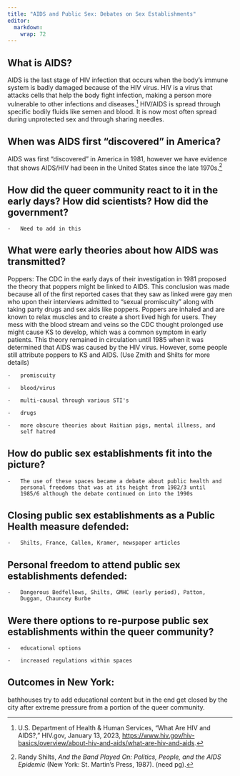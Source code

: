 ```yaml
---
title: "AIDS and Public Sex: Debates on Sex Establishments"
editor: 
  markdown: 
    wrap: 72
---
```


## What is AIDS?

AIDS is the last stage of HIV infection that occurs when the body’s immune 
system is badly damaged because of the HIV virus. HIV is a virus that attacks 
cells that help the body fight infection, making a person more vulnerable to 
other infections and diseases.[^1] HIV/AIDS is spread through specific bodily 
fluids like semen and blood. It is now most often spread during unprotected sex 
and through sharing needles.

## When was AIDS first "discovered" in America?

AIDS was first "discovered" in America in 1981, however we have evidence that 
shows AIDS/HIV had been in the United States since the late 1970s.[^2]

## How did the queer community react to it in the early days? How did scientists? How did the government?

    -   Need to add in this

## What were early theories about how AIDS was transmitted?

Poppers: The CDC in the early days of their investigation in 1981 proposed the 
theory that poppers might be linked to AIDS. This conclusion was made because 
all of the first reported cases that they saw as linked were gay men who upon their
interviews admitted to "sexual promiscuity" along with taking party drugs and sex
aids like poppers. Poppers are inhaled and are known to relax muscles and to create
a short lived high for users. They mess with the blood stream and veins so the CDC
thought prolonged use might cause KS to develop, which was a common symptom in early
patients. This theory remained in circulation until 1985 when it was determined
that AIDS was caused by the HIV virus. However, some people still attribute poppers
to KS and AIDS. (Use Zmith and Shilts for more details)

    -   promiscuity

    -   blood/virus

    -   multi-causal through various STI's

    -   drugs

    -   more obscure theories about Haitian pigs, mental illness, and
        self hatred

## How do public sex establishments fit into the picture?

    -   The use of these spaces became a debate about public health and
        personal freedoms that was at its height from 1982/3 until
        1985/6 although the debate continued on into the 1990s

## Closing public sex establishments as a Public Health measure defended:

    -   Shilts, France, Callen, Kramer, newspaper articles

## Personal freedom to attend public sex establishments defended:

    -   Dangerous Bedfellows, Shilts, GMHC (early period), Patton,
        Duggan, Chauncey Burbe

## Were there options to re-purpose public sex establishments within the queer community?

    -   educational options

    -   increased regulations within spaces

## Outcomes in New York: 
  bathhouses try to add educational content but in the end get closed by the 
  city after extreme pressure from a portion of the queer community.

[^1]: U.S. Department of Health & Human Services, “What Are HIV and
    AIDS?,” HIV.gov, January 13, 2023,
    <https://www.hiv.gov/hiv-basics/overview/about-hiv-and-aids/what-are-hiv-and-aids>.

[^2]: Randy Shilts, *And the Band Played On: Politics, People, and the
    AIDS Epidemic* (New York: St. Martin’s Press, 1987). (need pg).
